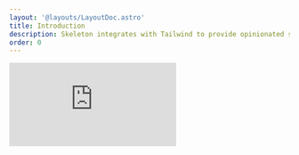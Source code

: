 ```yaml
---
layout: '@layouts/LayoutDoc.astro'
title: Introduction
description: Skeleton integrates with Tailwind to provide opinionated solutions for themes, colors, typography and more. Including easy to use components for your favorite web frameworks.
order: 0
---
```



<iframe
	class="rounded-container aspect-video w-full overflow-hidden"
	src="https://www.youtube.com/embed/tHzVyChDuyo"
	title="YouTube video player"
	frameborder="0"
	allow="accelerometer; autoplay; clipboard-write; encrypted-media; gyroscope; picture-in-picture"
	allowfullscreen
/>

## Our Philosophy

At the core, Skeleton provides a uniform design language and a structured framework for controlling the look and feel of your product and user experience. A well produced design system can greatly reduce the amount of time spent managing design elements and patterns, allowing you to more quickly produce user interfaces at scale.

### Framework Agnostic

Skeleton's core package is framework agnostic, requiring only [Tailwind CSS](https://tailwindcss.com/). This provides full access to all design system features, enabling you to build and maintain your own component library for your framework of choice.

### Native-First

We aim to embrace the interface of the web, not replace it, which is why Skeleton defaults to native browser elements and APIs whenever possible. You can see this reflected in our implementation of buttons, form elements, and more. Beyond ease of use, we feel this offers the best solution for user accessibility.

### Standardization

One of our primary goals is to standarize the design process, providing common conventions that are easier to learn and retain, whether you work alone or in a team environment. Covering common fixtures such as: themes, colors, typography, spacing, and more.

### Utility-First

Skeleton fully embraces a [utility-first](https://tailwindcss.com/docs/utility-first) approach, supporting all features provided by [Tailwind](https://tailwindcss.com/), while extending the capabilities in meaningful ways. We adore Tailwind's opinionated structure, which perfectly aligns with our process for standarization, and compliments to the encapsulated components of the modern web.

### Functional Components

While Skeleton strives to be native first, there will be times where you need to go a bit further. For this, Skeleton provides an optional suite of functional components built atop the foundation of [Zag.js](https://zagjs.com/). These components full adapt to the design system out of the box. We currently support React and Svelte, but plan to extend to additional frameworks very soon.

### Opt-In by Default

Skeleton aims to provide a modular and opt-in approach from top-to-bottom. Enabling interface features like buttons and typography via dedicated utility classes. While still allowing for an escape hatch when you need to draw outside the lines and generate custom interfaces.

### Customization

Skeleton aims to adapt to the design and aesthetic of your project, providing reasonable defaults out of the box. However you should always view this as a foundation to build from. Implement your own themes and presets, mix Skeleton's utlity classes as primitives to create complex classes, and modify functional components with our powerful style props system. Skeleton comes equipped with a curated set of themes out of the box, as well as a powerful [theme generator](https://themes.skeleton.dev/) for crafting your custom theme on-demand.

---

## Additional Benefits

### Open Source

Skeleton provides as [free and open-source software (FOSS)](https://github.com/skeletonlabs/skeleton) under the [MIT License](https://github.com/skeletonlabs/skeleton?tab=MIT-1-ov-file#readme).

### The Community

Skeleton has a huge community of users and contributors across [GitHub](https://github.com/skeletonlabs/skeleton), [Discord](https://discord.gg/EXqV7W8MtY), and [Bluesky](https://bsky.app/profile/skeletonlabs.bsky.social).

### Frequent Updates

We have maintained our current release cadence for the years. Take a look at our [changelog](https://github.com/skeletonlabs/skeleton/blob/dev/packages/skeleton/CHANGELOG.md).

### Figma UI Kit

Skeleton provides access to a fully featured [Figma UI Kit](/figma) to assist designers in drafting a visual concept of upcoming projects.

---

## Get Started

### Using Skeleton

Ready to get started? Check out our comprehensive [installation guides](/docs/get-started/installation) and begin [learning the fundamentals](/docs/get-started/fundamentals).

### Contributing

Please refer to our dedicated [Contribution Guidelines](/docs/resources/contribute) if you wish to contribute directly.
